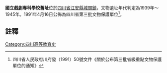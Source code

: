 {{msg:四川省文物保護單位
|名稱 = 國立戲劇專科學校舊址
|編號 = 18
|圖片 = 
|級別 = S3
|分類 = 
|時代 = 1939年～1945年
|地点 = [[四川省|四川省]][[江安縣|江安縣]][[城關鎮|城關鎮]]
|坐標 =
|登錄 = 1991年4月16日
}}
'''國立戲劇專科學校舊址'''位於[[四川省|四川省]][[江安縣|江安縣]][[城關鎮|城關鎮]]，文物遺址年代判定為1939年～1945年。1991年4月16日公佈為四川省第三批文物保護單位<ref>四川省人民政府川府發（1991）50號文件《關於公布第三批省級重點文物保護單位的通知》</ref>。

==註釋==
{{reflist}}
{{文物保護單位小作品}}

{{宜賓市境內的四川省文物保護單位}}

[[Category:四川高等教育史|Category:四川高等教育史]]